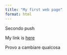 ```yaml
---
title: "My first web page"
format: html
---
```


Secondo push

My link is [here](Summer_School_Padova.html)

Provo a cambiare qualcosa